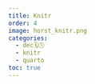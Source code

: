 ```yaml
---
title: Knitr
order: 4
image: horst_knitr.png
categories:
  - dec🗓️🕓
  - knitr
  - quarto
toc: true
---
```


